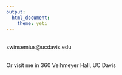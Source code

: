 ```yaml
---
output: 
  html_document:
    theme: yeti
---
```

<br>
swinsemius@ucdavis.edu

<br> 
Or visit me in 360 Veihmeyer Hall, UC Davis
